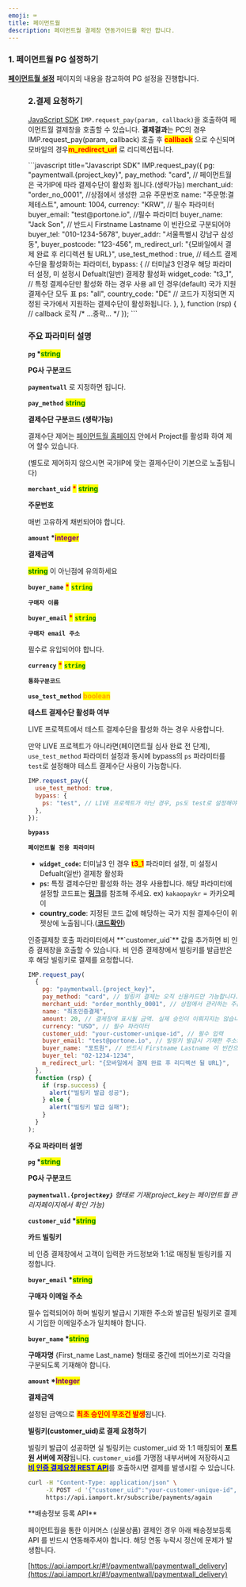 ```yaml
---
emoji: ⌨
title: 페이먼트월
description: 페이먼트월 결제창 연동가이드를 확인 합니다.
---
```




### 1. 페이먼트월 PG 설정하기

[**페이먼트월 설정**](../../ready/2-pg/payment-gateway/undefined-1) 페이지의 내용을 참고하여 PG 설정을 진행합니다.

<Figure src="/gitbook-assets/ko/Paymentwall_logo_dark_latest.jpeg" />

### 2.결제 요청하기

[JavaScript SDK](../../sdk/javascript-sdk-old/readme) `IMP.request_pay(param, callback)`을 호출하여 페이먼트월 결제창을 호출할 수 있습니다.
**결제결과**는 PC의 경우 IMP.request_pay(param, callback) 호출 후 <mark style="color:red;">**callback**</mark> 으로 수신되며 모바일의 경우<mark style="color:red;">**m_redirect_url**</mark> 로 리디렉션됩니다.

<Tabs>
<Tab title="인증결제창 요청">
```javascript title="Javascript SDK"
IMP.request_pay({
  pg: "paymentwall.{project_key}",
  pay_method: "card", // 페이먼트월은 국가IP에 따라 결제수단이 활성화 됩니다.(생략가능)
  merchant_uid: "order_no_0001", //상점에서 생성한 고유 주문번호
  name: "주문명:결제테스트",
  amount: 1004,
  currency: "KRW", // 필수 파라미터
  buyer_email: "test@portone.io", //필수 파라미터 
  buyer_name: "Jack Son", // 반드시 Firstname Lastname 이 빈칸으로 구분되어야 
  buyer_tel: "010-1234-5678",
  buyer_addr: "서울특별시 강남구 삼성동",
  buyer_postcode: "123-456",
  m_redirect_url: "{모바일에서 결제 완료 후 리디렉션 될 URL}",
  use_test_method : true, // 테스트 결제 수단을 활성화하는 파라미터,
  bypass: {
    // 터미날3 인경우 해당 파라미터 설정, 미 설정시 Defualt(일반) 결제창 활성화
    widget_code: "t3_1",
    // 특정 결제수단만 활성화 하는 경우 사용 all 인 경우(default) 국가 지원 결제수단 모두 표
    ps: "all",
    country_code: "DE" // 코드가 지정되면 지정된 국가에서 지원하는 결제수단이 활성화됩니다.
  },
}, function (rsp) { // callback 로직
  /* ...중략... */
});
```

### **주요 파라미터 설명**

**`pg` \***<mark style="color:green;">**string**</mark>

**PG사 구분코드**

**`paymentwall`** 로 지정하면 됩니다.

**`pay_method`** <mark style="color:green;">**string**</mark>

**결제수단 구분코드 (생략가능)**

결제수단 제어는 [페이먼트월 홈페이지](https://api.paymentwall.com/) 안에서 Project를 활성화 하여 제어 할수 있습니다.

(별도로 제어하지 않으시면 국가IP에 맞는 결제수단이 기본으로 노출됩니다)

**`merchant_uid`** <mark style="color:red;">**\***</mark> <mark style="color:green;">**string**</mark>

**주문번호**

매번 고유하게 채번되어야 합니다.

**`amount` \***<mark style="color:purple;">**integer**</mark>

**결제금액**

<mark style="color:green;">**string**</mark> 이 아닌점에 유의하세요

**`buyer_name`** <mark style="color:red;">**\***</mark> <mark style="color:green;">**`string`**</mark>

**`구매자 이름`**

**`buyer_email`** <mark style="color:red;">**\***</mark> <mark style="color:green;">**`string`**</mark>

**`구매자 email 주소`**

필수로 유입되어야 합니다.

**`currency`** <mark style="color:red;">**\***</mark> <mark style="color:green;">**`string`**</mark>

**`통화구분코드`**

**`use_test_method`** <mark style="color:orange;">**boolean**</mark>

**테스트 결제수단 활성화 여부**

LIVE 프로젝트에서 테스트 결제수단을 활성화 하는 경우 사용합니다.

만약 LIVE 프로젝트가 아니라면(페이먼트월 심사 완료 전 단계), `use_test_method` 파라미터 설정과 동시에 bypass의 `ps` 파라미터를 `test`로 설정해야 테스트 결제수단 사용이 가능합니다.

```javascript title="Javascript SDK"
IMP.request_pay({
  use_test_method: true,
  bypass: {
    ps: "test", // LIVE 프로젝트가 아닌 경우, ps도 test로 설정해야만 테스트 결제수단이 활성화됩니다.
  },
});
```

**`bypass`**

**`페이먼트월 전용 파라미터`**

- **`widget_code`:** 터미날3 인 경우 <mark style="color:red;">**t3_1**</mark> 파라미터 설정, 미 설정시 Defualt(일반) 결제창 활성화
- **`ps`:** 특정 결제수단만 활성화 하는 경우 사용합니다. 해당 파라미터에 설정할 코드표는 [**링크**](https://docs.paymentwall.com/reference/payment-system-shortcodes)를 참조해 주세요. ex) `kakaopaykr` = 카카오페이
- **country_code**: 지정된 코드 값에 해당하는 국가 지원 결제수단이 위젯상에 노출됩니다.([**코드확인**](https://en.wikipedia.org/wiki/ISO_3166-1_alpha-2))

</Tab>

<Tab title="비 인증 결제">
인증결제창 호출 파라미터에서 **`customer_uid`** 값을 추가하면 비 인증 결제창을 호출할 수 있습니다.
비 인증 결제창에서 빌링키를 발급받은 후 해당 빌링키로 결제를 요청합니다.

```javascript title="Javascript SDK"
IMP.request_pay(
  {
    pg: "paymentwall.{project_key}",
    pay_method: "card", // 빌링키 결제는 오직 신용카드만 가능합니다.
    merchant_uid: "order_monthly_0001", // 상점에서 관리하는 주문 번호
    name: "최초인증결제",
    amount: 20, // 결제창에 표시될 금액. 실제 승인이 이뤄지지는 않습니다.
    currency: "USD", // 필수 파라미터
    customer_uid: "your-customer-unique-id", // 필수 입력
    buyer_email: "test@portone.io", // 빌링키 발급시 기재한 주소와 빌링키 결제할때 기재한 주소가 동일해야 합니다.
    buyer_name: "포트원", // 반드시 Firstname Lastname 이 빈칸으로 구분되어야 합니다.
    buyer_tel: "02-1234-1234",
    m_redirect_url: "{모바일에서 결제 완료 후 리디렉션 될 URL}",
  },
  function (rsp) {
    if (rsp.success) {
      alert("빌링키 발급 성공");
    } else {
      alert("빌링키 발급 실패");
    }
  }
);
```

**주요 파라미터 설명**

**`pg` \***<mark style="color:green;">**string**</mark>

**PG사 구분코드**

**`paymentwall.{project`**_**`key}`** 형태로 기재(project_key는 페이먼트월 관리자페이지에서 확인 가능)_

**`customer_uid` \***<mark style="color:green;">**string**</mark>

**카드 빌링키**

비 인증 결제창에서 고객이 입력한 카드정보와 1:1로 매칭될 빌링키를 지정합니다.

**`buyer_email` \***<mark style="color:green;">**string**</mark>

**구매자 이메일 주소**

필수 입력되어야 하며 빌링키 발급시 기재한 주소와 발급된 빌링키로 결제시 기입한 이메일주소가 일치해야 합니다.


**`buyer_name` \***<mark style="color:green;">**string**</mark>

**구매자명**
{First_name Last_name} 형태로 중간에 띄어쓰기로 각각을 구분되도록 기재해야 합니다.


**`amount` \***<mark style="color:purple;">**Integer**</mark>

**결제금액**

설정된 금액으로 <mark style="color:red;">**최초 승인이 무조건 발생**</mark>됩니다.

**빌링키(customer_uid)로 결제 요청하기**

빌링키 발급이 성공하면 실 빌링키는 customer_uid 와 1:1 매칭되어 **포트원 서버에 저장**됩니다.
`customer_uid`를 가맹점 내부서버에 저장하시고 [<mark style="color:blue;">**비 인증 결제요청 REST API**</mark>](../../api/api-4/api)를 호출하시면 결제를 발생시킬 수 있습니다.

```sh title="server-side"
curl -H "Content-Type: application/json" \
     -X POST -d '{"customer_uid":"your-customer-unique-id", "merchant_uid":"order_id_8237352", "amount":3000}' \
     https://api.iamport.kr/subscribe/payments/again
```

</Tab>
</Tabs>

<Hint style="danger">
**배송정보 등록 API**

페이먼트월을 통한 이커머스 (실물상품) 결제인 경우 아래 배송정보등록 API 를 반드시 연동해주셔야 합니다. 해당 연동 누락시 정산에 문제가 발생합니다.

[https://api.iamport.kr/#!/paymentwall/paymentwall_delivery](https://api.iamport.kr/#!/paymentwall/paymentwall_delivery)

</Hint>
